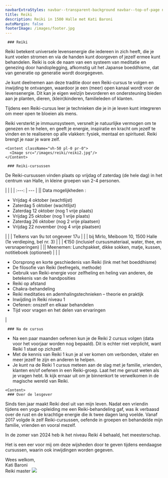 ```yaml
---
navbarExtraStyles: navbar--transparent-background navbar--top-of-page navbar--light
title: Reiki
description: Reiki in 1500 Halle met Kati Baroni
autoMargin: false
footerImage: /images/footer.jpg
---
```

<Section>  
  <ContentWithBackground src="/images/reiki/reiki1.jpg" className="vh-50 w-100">
  </ContentWithBackground>
  
</Section>

<Section className="section--auto-margin pt-3 pb-3">  
      <Content>

     ### Reiki

Reiki betekent universele levensenergie die iedereen in zich heeft, die je kunt voelen stromen en via de handen kunt doorgeven of jezelf ermee kunt behandelen. Reiki is ook de naam van een systeem van meditatie en genezing door handoplegging, afkomstig uit het Japanse boeddhisme, dat van generatie op generatie wordt doorgegeven.

Je kunt deelnemen aan deze traditie door een Reiki-cursus te volgen en inwijding te ontvangen, waardoor je een (meer) open kanaal wordt voor de levensenergie. Dit kan je eigen welzijn bevorderen en ondersteuning bieden aan je planten, dieren, (klein)kinderen, familieleden of klanten.

Tijdens een Reiki-cursus leer je technieken die je in je leven kunt integreren om meer open te bloeien als mens.

Reiki versterkt je immuunsysteem, versnelt je natuurlijke vermogen om te genezen en te helen, en geeft je energie, inspiratie en kracht om jezelf te vinden en te realiseren op alle vlakken: fysiek, mentaal en spiritueel. Reiki brengt je naar je ware zelf.

</Content>

    <Content className="vh-50 pl-0 pr-0">
      <Image src="/images/reiki/reiki2.jpg"/>
    </Content>

<Content>

     ### Reiki-cursussen

De Reiki-cursussen vinden plaats op vrijdag of zaterdag (de hele dag) in het centrum van Halle, in kleine groepen van 2-4 personen. 


 |  | |
    | :---: | --- |
    |<CalendarIcon/>| Data mogelijkheden : <ul> <li> Vrijdag 4 oktober (wachtlijst) </li> <li> Zaterdag 5 oktober (wachtlijst) </li> <li> Zaterdag 12 oktober (nog 1 vrije plaats) </li> <li> Vrijdag 25 oktober (nog 1 vrije plaats) </li> <li> Zaterdag 26 oktober (nog 2 vrije plaatsen) </li> <li> Vrijdag 22 november (nog 4 vrije plaatsen) </li>  </ul>  |
    | <BellIcon/> | Telkens van 9u tot ongeveer 17u | 
    | <LocationIcon/> | bij Mirlo, Meiboom 10, 1500 Halle (1e verdieping, bel nr. 3) | 
    | <MoneyIcon/> | €150 (inclusief cursusmateriaal, water, thee, en versnaperingen) | 
    |<ToolIcon/>| Meenemen: Lunchpakket, dikke sokken, matje, kussen, notitieboek (optioneel) |
    | <ThemeIcon/> | <ul> <li> Oorsprong en korte geschiedenis van Reiki (link met het boeddhisme) </li> <li> De filosofie van Reiki (leefregels, methode) </li> <li> Gebruik van Reiki-energie voor zelfheling en heling van anderen, de betekenis van de handposities </li> <li> Reiki op afstand  </li> <li> Chakra-behandeling  </li> <li> Reiki meditaties en ademhalingstechnieken – theorie en praktijk  </li> <li> Inwijding in Reiki niveau 1  </li> <li> Oefenen: onszelf en elkaar behandelen </li> <li> Tijd voor vragen en het delen van ervaringen </li> </ul> | 
    


</Content>

<Content>

     ### Na de cursus

- Na een paar maanden oefenen kun je de Reiki 2 cursus volgen (data voor het voorjaar worden nog bepaald). Dit is echter niet verplicht, want Reiki 1 staat op zichzelf. 
- Met de kennis van Reiki 1 kun je al ver komen om verbonden, vitaler en meer jezelf te zijn en anderen te helpen. 
- Je kunt na de Reiki 1 cursus meteen aan de slag met je familie, vrienden, klanten en/of oefenen in een Reiki-groep.
Laat het me gerust weten als je vragen hebt.
Ik kijk ernaar uit om je binnenkort te verwelkomen in de magische wereld van Reiki.

    


</Content>
    

    <Content>
     ### Over de lesgever
      
Sinds tien jaar maakt Reiki deel uit van mijn leven. Nadat een vriendin tijdens een yoga-opleiding me een Reiki-behandeling gaf, was ik verbaasd over de rust en de krachtige energie die ik twee dagen lang voelde.
Vanaf 2017 volgde ik zelf Reiki-cursussen, oefende in groepen en behandelde mijn familie, vrienden en vooral mezelf.

In de zomer van 2024 heb ik het niveau Reiki 4 behaald, het meesterschap.

Het is een eer voor mij om deze wijsheden door te geven tijdens eendaagse cursussen, waarin ook inwijdingen worden gegeven.

Wees welkom,  
Kati Baroni  
Reiki master
    </Content>
     <Content className="vh-50 pl-0 pr-0">
      <Image src="/images/reiki/reiki3.jpg"/>
    </Content>
</Section>
